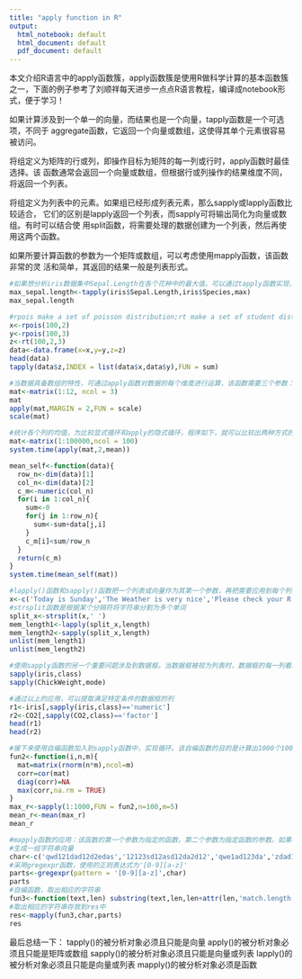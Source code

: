 ```yaml
---
title: "apply function in R"
output:
  html_notebook: default
  html_document: default
  pdf_document: default
---
```


本文介绍R语言中的apply函数簇，apply函数簇是使用R做科学计算的基本函数簇之一，下面的例子参考了刘顺祥每天进步一点点R语言教程，编译成notebook形式，便于学习！

如果计算涉及到一个单一的向量，而结果也是一个向量，tapply函数是一个可选项，不同于
aggregate函数，它返回一个向量或数组，这使得其单个元素很容易被访问。

将组定义为矩阵的行或列，即操作目标为矩阵的每一列或行时，apply函数时最佳选择。该
函数通常会返回一个向量或数组，但根据行或列操作的结果维度不同，将返回一个列表。

将组定义为列表中的元素。如果组已经形成列表元素，那么sapply或lapply函数比较适合，
它们的区别是lapply返回一个列表，而sapply可将输出简化为向量或数组。有时可以结合使
用split函数，将需要处理的数据创建为一个列表，然后再使用这两个函数。

如果所要计算函数的参数为一个矩阵或数组，可以考虑使用mapply函数，该函数非常的灵
活和简单，其返回的结果一般是列表形式。

```r
#如果想分析iris数据集中Sepal.Length在各个花种中的最大值，可以通过tapply函数实现，这里的Sepal.Length和Species为两个向量，且各自的长度均相等。
max_sepal.length<-tapply(iris$Sepal.Length,iris$Species,max)
max_sepal.length
```

```r
#rpois make a set of poisson distribution;rt make a set of student distribution.
x<-rpois(100,2)
y<-rpois(100,3)
z<-rt(100,2,3)
data<-data.frame(x=x,y=y,z=z)
head(data)
tapply(data$z,INDEX = list(data$x,data$y),FUN = sum)
```

```r
#当数据具备数组的特性，可通过apply函数对数据的每个维度进行运算，该函数需要三个参数：需要计算的数组、运算维度的索引号和使用的函数。
mat<-matrix(1:12, ncol = 3)
mat
apply(mat,MARGIN = 2,FUN = scale)
scale(mat)
```

```r
#统计各个列的均值，为比较显式循环和apply的隐式循环，程序如下，就可以比较出两种方式的效率：
mat<-matrix(1:100000,ncol = 100)
system.time(apply(mat,2,mean))

mean_self<-function(data){
  row_n<-dim(data)[1]
  col_n<-dim(data)[2]
  c_m<-numeric(col_n)
  for(i in 1:col_n){
    sum<-0
    for(j in 1:row_n){
      sum<-sum+data[j,i]
    }
    c_m[i]<sum/row_n
  }
  return(c_m)
}
system.time(mean_self(mat))
```

```r
#lapply()函数和sapply()函数把一个列表或向量作为其第一个参数，再把需要应用到每个列表元素的函数作为它的第二个参数。其实它也应用到了循环，是一种隐式的循环，对列表的每一个元素做同样的函数计算。
x<-c('Today is Sunday','The Weather is very nice','Please check your R language synax','R语言 是统计学中 非常实用的 工具')
#strsplit函数是根据某个分隔符将字符串分割为多个单词
split_x<-strsplit(x,' ')
mem_length1<-lapply(split_x,length)
mem_length2<-sapply(split_x,length)
unlist(mem_length1)
unlist(mem_length2)
```

```r
#使用sapply函数的另一个重要问题涉及到数据框。当数据框被视为列表时，数据框的每一列看着独立的列表元素。
sapply(iris,class)
sapply(ChickWeight,mode)
```

```r
#通过以上的应用，可以提取满足特定条件的数据框的列
r1<-iris[,sapply(iris,class)=='numeric']
r2<-CO2[,sapply(CO2,class)=='factor']
head(r1)
head(r2)
```

```r
#接下来使用自编函数加入到sapply函数中，实现循环。该自编函数的目的是计算出1000个100*5的矩阵中最大相关系数的均值。这里很关键的一点是给自编函数传一个虚拟参数i用来循环。
fun2<-function(i,n,m){
  mat=matrix(rnorm(n*m),ncol=m)
  corr=cor(mat)
  diag(corr)=NA
  max(corr,na.rm = TRUE)
}
max_r<-sapply(1:1000,FUN = fun2,n=100,m=5)
mean_r<-mean(max_r)
mean_r
```

```r
#mapply函数的应用：该函数的第一个参数为指定的函数，第二个参数为指定函数的参数。如果根据某种正则表达式将一个字符向量的对应特征取出来，例如取出'qaws1few4g'中的'1f'和'4g'
#生成一组字符串向量
char<-c('qwd121dad12d2edas','12123sd12asd12da2d12','qwe1ad123da','zdad1b')
#采用gregexpr函数，使用的正则表达式为'[0-9][a-z]'
parts<-gregexpr(pattern = '[0-9][a-z]',char)
parts
#自编函数，取出相应的字符串
fun3<-function(text,len) substring(text,len,len+attr(len,'match.length')-1)
#取出相应的字符串存放到res中
res<-mapply(fun3,char,parts)
res
```

最后总结一下：
tapply()的被分析对象必须且只能是向量
apply()的被分析对象必须且只能是矩阵或数组
sapply()的被分析对象必须且只能是向量或列表
lapply()的被分析对象必须且只能是向量或列表
mapply()的被分析对象必须是函数
